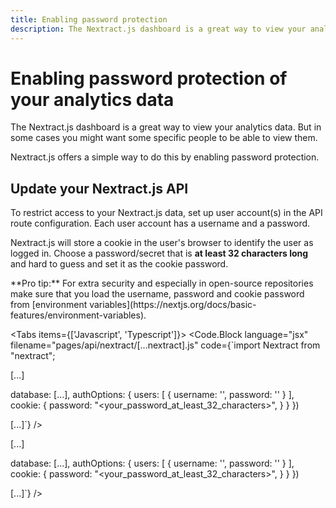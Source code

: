 ```yaml
---
title: Enabling password protection
description: The Nextract.js dashboard is a great way to view your analytics data. But in some cases you might want some specific people to be able to view them.
---
```



# Enabling password protection of your analytics data

The Nextract.js dashboard is a great way to view your analytics data. But in some cases you might want some specific people to be able to view them.

Nextract.js offers a simple way to do this by enabling password protection.

## Update your Nextract.js API

To restrict access to your Nextract.js data, set up user account(s) in the API route configuration. Each user account has a username and a password.

Nextract.js will store a cookie in the user's browser to identify the user as logged in. Choose a password/secret that is **at least 32 characters long** and hard to guess and set it as the cookie password.

<Callout>
  **Pro tip:** For extra security and especially in open-source repositories make sure that you load the username,
  password and cookie password from [environment
  variables](https://nextjs.org/docs/basic-features/environment-variables).
</Callout>

<Tabs items={['Javascript', 'Typescript']}>
  <Tab>
    <Code.Block language="jsx" filename="pages/api/nextract/[...nextract].js" code={`import Nextract from "nextract";

[...]

  database: [...],
  authOptions: {
    users: [
      {
        username: '<your-username>',
        password: '<your-password>'
      }
    ],
    cookie: {
      password: "<your_password_at_least_32_characters>",
    }
  }
})

[...]`} />

  </Tab>
  <Tab>
    <Code.Block language="tsx" filename="pages/api/nextract/[...nextract].ts" code={`import Nextract from "nextract";

[...]

  database: [...],
  authOptions: {
    users: [
      {
        username: '<your-username>',
        password: '<your-password>'
      }
    ],
    cookie: {
      password: "<your_password_at_least_32_characters>",
    }
  }
})

[...]`} />

  </Tab>
</Tabs>
